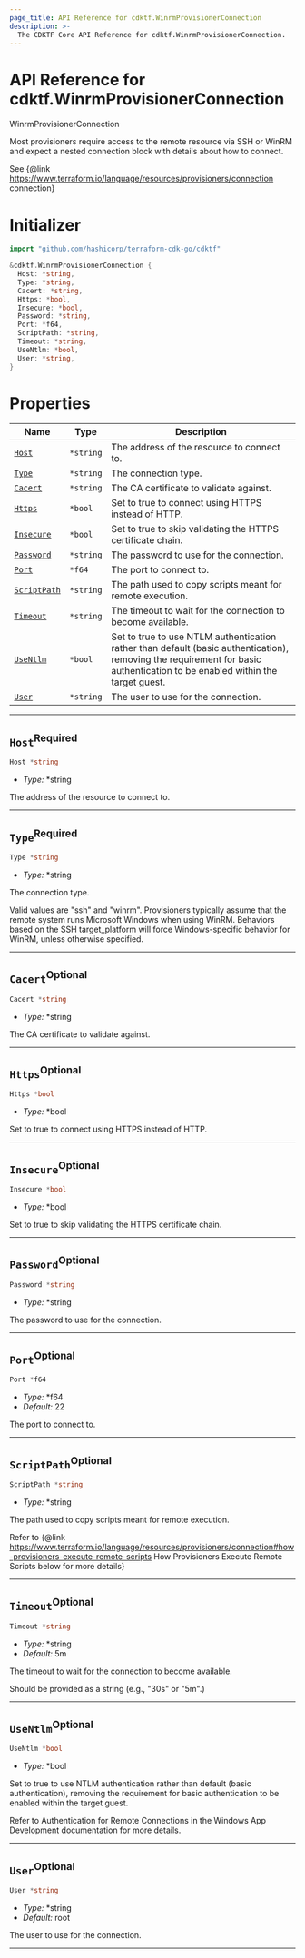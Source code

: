 ```yaml
---
page_title: API Reference for cdktf.WinrmProvisionerConnection
description: >-
  The CDKTF Core API Reference for cdktf.WinrmProvisionerConnection.
---
```


<!-- This file is generated through yarn generate-docs -->

# API Reference for cdktf.WinrmProvisionerConnection

   WinrmProvisionerConnection <a name="WinrmProvisionerConnection" id="cdktf.WinrmProvisionerConnection"></a>
  
  Most provisioners require access to the remote resource via SSH or WinRM and expect a nested connection block with details about how to connect.
  
  See {@link https://www.terraform.io/language/resources/provisioners/connection connection}
  
  # Initializer <a name="Initializer" id="cdktf.WinrmProvisionerConnection.Initializer"></a>
  
  ```go
  import "github.com/hashicorp/terraform-cdk-go/cdktf"
  
  &cdktf.WinrmProvisionerConnection {
  	Host: *string,
  	Type: *string,
  	Cacert: *string,
  	Https: *bool,
  	Insecure: *bool,
  	Password: *string,
  	Port: *f64,
  	ScriptPath: *string,
  	Timeout: *string,
  	UseNtlm: *bool,
  	User: *string,
  }
  ```
  
  # Properties <a name="Properties" id="Properties"></a>
  
  | **Name** | **Type** | **Description** |
  | --- | --- | --- |
  | <code><a href="#cdktf.WinrmProvisionerConnection.property.host">Host</a></code> | <code>*string</code> | The address of the resource to connect to. |
  | <code><a href="#cdktf.WinrmProvisionerConnection.property.type">Type</a></code> | <code>*string</code> | The connection type. |
  | <code><a href="#cdktf.WinrmProvisionerConnection.property.cacert">Cacert</a></code> | <code>*string</code> | The CA certificate to validate against. |
  | <code><a href="#cdktf.WinrmProvisionerConnection.property.https">Https</a></code> | <code>*bool</code> | Set to true to connect using HTTPS instead of HTTP. |
  | <code><a href="#cdktf.WinrmProvisionerConnection.property.insecure">Insecure</a></code> | <code>*bool</code> | Set to true to skip validating the HTTPS certificate chain. |
  | <code><a href="#cdktf.WinrmProvisionerConnection.property.password">Password</a></code> | <code>*string</code> | The password to use for the connection. |
  | <code><a href="#cdktf.WinrmProvisionerConnection.property.port">Port</a></code> | <code>*f64</code> | The port to connect to. |
  | <code><a href="#cdktf.WinrmProvisionerConnection.property.scriptPath">ScriptPath</a></code> | <code>*string</code> | The path used to copy scripts meant for remote execution. |
  | <code><a href="#cdktf.WinrmProvisionerConnection.property.timeout">Timeout</a></code> | <code>*string</code> | The timeout to wait for the connection to become available. |
  | <code><a href="#cdktf.WinrmProvisionerConnection.property.useNtlm">UseNtlm</a></code> | <code>*bool</code> | Set to true to use NTLM authentication rather than default (basic authentication), removing the requirement for basic authentication to be enabled within the target guest. |
  | <code><a href="#cdktf.WinrmProvisionerConnection.property.user">User</a></code> | <code>*string</code> | The user to use for the connection. |
  
  ---
  
  ## `Host`<sup>Required</sup> <a name="Host" id="cdktf.WinrmProvisionerConnection.property.host"></a>
  
  ```go
  Host *string
  ```
  
  - *Type:* *string
  
  The address of the resource to connect to.
  
  ---
  
  ## `Type`<sup>Required</sup> <a name="Type" id="cdktf.WinrmProvisionerConnection.property.type"></a>
  
  ```go
  Type *string
  ```
  
  - *Type:* *string
  
  The connection type.
  
  Valid values are "ssh" and "winrm".
  Provisioners typically assume that the remote system runs Microsoft Windows when using WinRM.
  Behaviors based on the SSH target_platform will force Windows-specific behavior for WinRM, unless otherwise specified.
  
  ---
  
  ## `Cacert`<sup>Optional</sup> <a name="Cacert" id="cdktf.WinrmProvisionerConnection.property.cacert"></a>
  
  ```go
  Cacert *string
  ```
  
  - *Type:* *string
  
  The CA certificate to validate against.
  
  ---
  
  ## `Https`<sup>Optional</sup> <a name="Https" id="cdktf.WinrmProvisionerConnection.property.https"></a>
  
  ```go
  Https *bool
  ```
  
  - *Type:* *bool
  
  Set to true to connect using HTTPS instead of HTTP.
  
  ---
  
  ## `Insecure`<sup>Optional</sup> <a name="Insecure" id="cdktf.WinrmProvisionerConnection.property.insecure"></a>
  
  ```go
  Insecure *bool
  ```
  
  - *Type:* *bool
  
  Set to true to skip validating the HTTPS certificate chain.
  
  ---
  
  ## `Password`<sup>Optional</sup> <a name="Password" id="cdktf.WinrmProvisionerConnection.property.password"></a>
  
  ```go
  Password *string
  ```
  
  - *Type:* *string
  
  The password to use for the connection.
  
  ---
  
  ## `Port`<sup>Optional</sup> <a name="Port" id="cdktf.WinrmProvisionerConnection.property.port"></a>
  
  ```go
  Port *f64
  ```
  
  - *Type:* *f64
  - *Default:* 22
  
  The port to connect to.
  
  ---
  
  ## `ScriptPath`<sup>Optional</sup> <a name="ScriptPath" id="cdktf.WinrmProvisionerConnection.property.scriptPath"></a>
  
  ```go
  ScriptPath *string
  ```
  
  - *Type:* *string
  
  The path used to copy scripts meant for remote execution.
  
  Refer to {@link https://www.terraform.io/language/resources/provisioners/connection#how-provisioners-execute-remote-scripts How Provisioners Execute Remote Scripts below for more details}
  
  ---
  
  ## `Timeout`<sup>Optional</sup> <a name="Timeout" id="cdktf.WinrmProvisionerConnection.property.timeout"></a>
  
  ```go
  Timeout *string
  ```
  
  - *Type:* *string
  - *Default:* 5m
  
  The timeout to wait for the connection to become available.
  
  Should be provided as a string (e.g., "30s" or "5m".)
  
  ---
  
  ## `UseNtlm`<sup>Optional</sup> <a name="UseNtlm" id="cdktf.WinrmProvisionerConnection.property.useNtlm"></a>
  
  ```go
  UseNtlm *bool
  ```
  
  - *Type:* *bool
  
  Set to true to use NTLM authentication rather than default (basic authentication), removing the requirement for basic authentication to be enabled within the target guest.
  
  Refer to Authentication for Remote Connections in the Windows App Development documentation for more details.
  
  ---
  
  ## `User`<sup>Optional</sup> <a name="User" id="cdktf.WinrmProvisionerConnection.property.user"></a>
  
  ```go
  User *string
  ```
  
  - *Type:* *string
  - *Default:* root
  
  The user to use for the connection.
  
  ---
  
